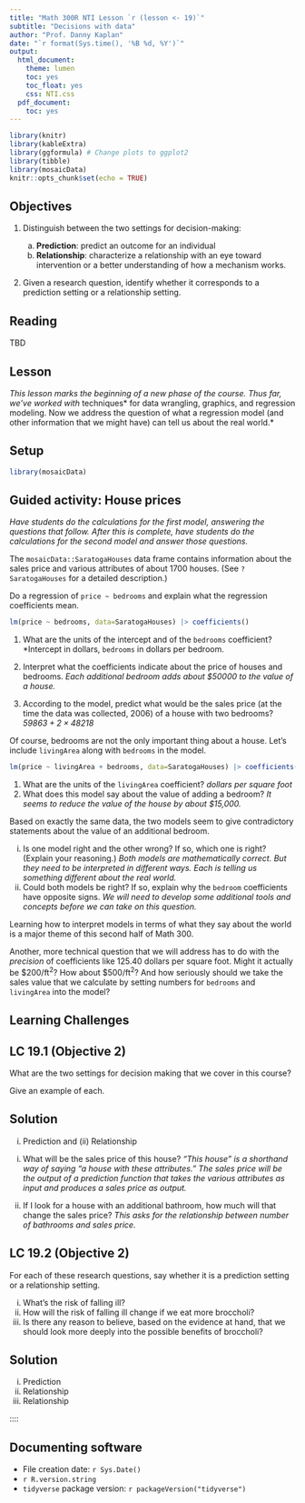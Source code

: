 ```yaml
---
title: "Math 300R NTI Lesson `r (lesson <- 19)`"
subtitle: "Decisions with data"
author: "Prof. Danny Kaplan"
date: "`r format(Sys.time(), '%B %d, %Y')`"
output:
  html_document:
    theme: lumen
    toc: yes
    toc_float: yes
    css: NTI.css
  pdf_document:
    toc: yes
---
```



```r
library(knitr)
library(kableExtra)
library(ggformula) # Change plots to ggplot2
library(tibble)
library(mosaicData)
knitr::opts_chunk$set(echo = TRUE)
```

## Objectives

#. Distinguish between the two settings for decision-making: 

    a. **Prediction**: predict an outcome for an individual
    b. **Relationship**: characterize a relationship with an eye toward intervention or a better understanding of how a mechanism works.
    
#. Given a research question, identify whether it corresponds to a prediction setting or a relationship setting.

## Reading

TBD


## Lesson

*This lesson marks the beginning of a new phase of the course. Thus far, we've worked with *techniques* for data wrangling, graphics, and regression modeling. Now we address the question of what a regression model (and other information that we might have) can tell us about the real world.*

::: {.callout-tip icon=false}
## Setup

```r
library(mosaicData)
```
:::

:::: {.callout-note icon=false}
## Guided activity: House prices

*Have students do the calculations for the first model, answering the questions that follow. After this is complete, have students do the calculations for the second model and answer those questions.*

The `mosaicData::SaratogaHouses` data frame contains information about the sales price and various attributes of about 1700 houses. (See `?SaratogaHouses` for a detailed description.)

Do a regression of `price ~ bedrooms` and explain what the regression coefficients mean.

```r
lm(price ~ bedrooms, data=SaratogaHouses) |> coefficients()
```

1. What are the units of the intercept and of the `bedrooms` coefficient? *Intercept in dollars, `bedrooms` in dollars per bedroom.

2. Interpret what the coefficients indicate about the price of houses and bedrooms. *Each additional bedroom adds about $50000 to the value of a house.*

3. According to the model, predict what would be the sales price (at the time the data was collected, 2006) of a house with two bedrooms? *$59863 + 2\times 48218$*

Of course, bedrooms are not the only important thing about a house. Let's include `livingArea` along with `bedrooms` in the model.

```r
lm(price ~ livingArea + bedrooms, data=SaratogaHouses) |> coefficients()
```

1. What are the units of the `livingArea` coefficient? *dollars per square foot*
2. What does this model say about the value of adding a bedroom? *It seems to reduce the value of the house by about $15,000.*

Based on exactly the same data, the two models seem to give contradictory statements about the value of an additional bedroom. 

i. Is one model right and the other wrong? If so, which one is right? (Explain your reasoning.) *Both models are mathematically correct. But they need to be interpreted in different ways. Each is telling us something different about the real world.*
ii. Could both models be right? If so, explain why the `bedroom` coefficients have opposite signs. *We will need to develop some additional tools and concepts before we can take on this question.*

Learning how to interpret models in terms of what they say about the world is a major theme of this second half of Math 300. 

Another, more technical question that we will address has to do with the *precision* of coefficients like 125.40 dollars per square foot. Might it actually be $200/ft^2^? How about $500/ft^2^? And how seriously should we take the sales value that we calculate by setting numbers for `bedrooms` and `livingArea` into the model?

::::



## Learning Challenges

:::: {.callout-note icon=false}
## LC 19.1 (Objective 2)
What are the two settings for decision making that we cover in this course?

Give an example of each.

::: {.callout-tip}
## Solution

(i) Prediction and (ii) Relationship

i. What will be the sales price of this house? *"This house" is a shorthand way of saying "a house with these attributes." The sales price will be the output of a prediction function that takes the various attributes as input and produces a sales price as output.*

ii. If I look for a house with an additional bathroom, how much will that change the sales price? *This asks for the relationship between number of bathrooms and sales price.*
:::
::::




:::: {.callout-note icon=false}
## LC 19.2 (Objective 2)
For each of these research questions, say whether it is a prediction setting or a relationship setting.

i. What's the risk of falling ill? 
ii. How will the risk of falling ill change if we eat more broccholi? 
iii. Is there any reason to believe, based on the evidence at hand, that we should look more deeply into the possible benefits of broccholi?
:::


::: {.callout-tip}
## Solution

i. Prediction
ii. Relationship
iii. Relationship
:::
::::

## Documenting software

  * File creation date: `r Sys.Date()`
  * `r R.version.string`
  * `tidyverse` package version: `r packageVersion("tidyverse")`

